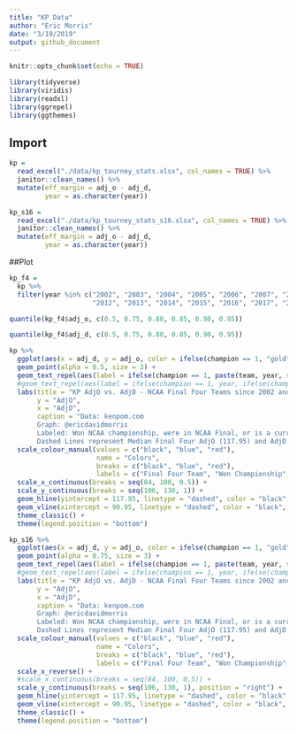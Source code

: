 ```yaml
---
title: "KP Data"
author: "Eric Morris"
date: "3/19/2019"
output: github_document
---
```


```r
knitr::opts_chunk$set(echo = TRUE)

library(tidyverse)
library(viridis)
library(readxl)
library(ggrepel)
library(ggthemes)
```

## Import

```r
kp = 
  read_excel("./data/kp_tourney_stats.xlsx", col_names = TRUE) %>% 
  janitor::clean_names() %>% 
  mutate(eff_margin = adj_o - adj_d,
         year = as.character(year))

kp_s16 =
  read_excel("./data/kp_tourney_stats_s16.xlsx", col_names = TRUE) %>% 
  janitor::clean_names() %>% 
  mutate(eff_margin = adj_o - adj_d,
         year = as.character(year))
```


##Plot

```r
kp_f4 =
  kp %>% 
  filter(year %in% c("2002", "2003", "2004", "2005", "2006", "2007", "2008", "2009", "2010", "2011",
                     "2012", "2013", "2014", "2015", "2016", "2017", "2018"))

quantile(kp_f4$adj_o, c(0.5, 0.75, 0.80, 0.85, 0.90, 0.95))

quantile(kp_f4$adj_d, c(0.5, 0.75, 0.80, 0.85, 0.90, 0.95))

kp %>% 
  ggplot(aes(x = adj_d, y = adj_o, color = ifelse(champion == 1, "gold", ifelse(year == "2019", "red", "black")))) +
  geom_point(alpha = 0.5, size = 3) +
  geom_text_repel(aes(label = ifelse(champion == 1, paste(team, year, sep = ' '), ifelse(champ_game == 1, paste(team, year, sep = ' '), ifelse(year == 2019, team, '')))), angle = 15, size = 2) +
  #geom_text_repel(aes(label = ifelse(champion == 1, year, ifelse(champ_game == 1, year, ifelse(year == 2019, year, '')))), angle = 0, size = 3) +
  labs(title = "KP AdjO vs. AdjD - NCAA Final Four Teams since 2002 and 2019 KP Top 25", 
       y = "AdjO", 
       x = "AdjD",
       caption = "Data: kenpom.com 
       Graph: @ericdavidmorris
       Labeled: Won NCAA championship, were in NCAA Final, or is a current 2019 team
       Dashed Lines represent Median Final Four AdjO (117.95) and AdjD (90.95)") + 
  scale_colour_manual(values = c("black", "blue", "red"),
                      name = "Colors",
                      breaks = c("black", "blue", "red"),
                      labels = c("Final Four Team", "Won Championship", "2019 Team")) +
  scale_x_continuous(breaks = seq(84, 100, 0.5)) + 
  scale_y_continuous(breaks = seq(106, 130, 1)) + 
  geom_hline(yintercept = 117.95, linetype = "dashed", color = "black", alpha = 0.5) + 
  geom_vline(xintercept = 90.95, linetype = "dashed", color = "black", alpha = 0.5) +
  theme_classic() +
  theme(legend.position = "bottom")

kp_s16 %>% 
  ggplot(aes(x = adj_d, y = adj_o, color = ifelse(champion == 1, "gold", ifelse(year == "2019", "red", "black")))) +
  geom_point(alpha = 0.75, size = 3) +
  geom_text_repel(aes(label = ifelse(champion == 1, paste(team, year, sep = ' '), ifelse(champ_game == 1, paste(team, year, sep = ' '), ifelse(year == 2019, team, '')))), size = 2.5) +
  #geom_text_repel(aes(label = ifelse(champion == 1, year, ifelse(champ_game == 1, year, ifelse(year == 2019, year, '')))), angle = 0, size = 3) +
  labs(title = "KP AdjO vs. AdjD - NCAA Final Four Teams since 2002 and 2019's Sweet Sixteen", 
       y = "AdjO", 
       x = "AdjD",
       caption = "Data: kenpom.com 
       Graph: @ericdavidmorris
       Labeled: Won NCAA championship, were in NCAA Final, or is a current 2019 S16 team
       Dashed Lines represent Median Final Four AdjO (117.95) and AdjD (90.95)") + 
  scale_colour_manual(values = c("black", "blue", "red"),
                      name = "Colors",
                      breaks = c("black", "blue", "red"),
                      labels = c("Final Four Team", "Won Championship", "2019 S16")) +
  scale_x_reverse() + 
  #scale_x_continuous(breaks = seq(84, 100, 0.5)) + 
  scale_y_continuous(breaks = seq(106, 130, 1), position = "right") + 
  geom_hline(yintercept = 117.95, linetype = "dashed", color = "black", alpha = 0.5) + 
  geom_vline(xintercept = 90.95, linetype = "dashed", color = "black", alpha = 0.5) +
  theme_classic() +
  theme(legend.position = "bottom")
```


